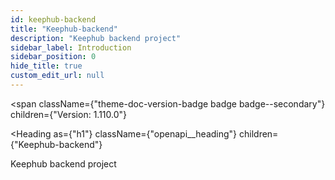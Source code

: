 ```yaml
---
id: keephub-backend
title: "Keephub-backend"
description: "Keephub backend project"
sidebar_label: Introduction
sidebar_position: 0
hide_title: true
custom_edit_url: null
---
```



<span
  className={"theme-doc-version-badge badge badge--secondary"}
  children={"Version: 1.110.0"}
>
</span>

<Heading
  as={"h1"}
  className={"openapi__heading"}
  children={"Keephub-backend"}
>
</Heading>



Keephub backend project


      